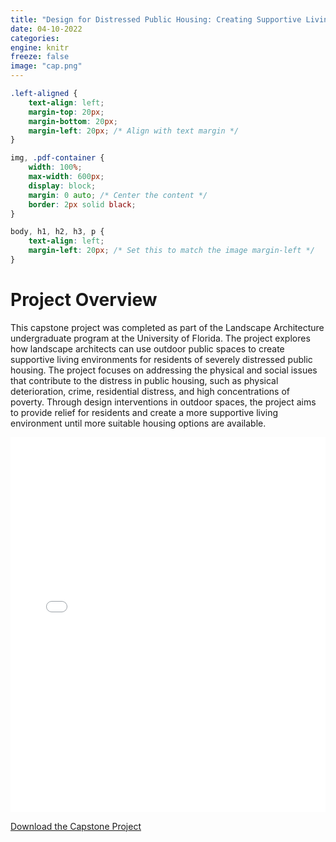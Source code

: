 ```yaml
---
title: "Design for Distressed Public Housing: Creating Supportive Living Environments through Outdoor Public Spaces"
date: 04-10-2022
categories:
engine: knitr
freeze: false
image: "cap.png"
---
```


```css
.left-aligned {
    text-align: left;
    margin-top: 20px;
    margin-bottom: 20px;
    margin-left: 20px; /* Align with text margin */
}

img, .pdf-container {
    width: 100%;
    max-width: 600px;
    display: block;
    margin: 0 auto; /* Center the content */
    border: 2px solid black;
}

body, h1, h2, h3, p {
    text-align: left;
    margin-left: 20px; /* Set this to match the image margin-left */
}
```

# Project Overview

This capstone project was completed as part of the Landscape Architecture undergraduate program at the University of Florida. The project explores how landscape architects can use outdoor public spaces to create supportive living environments for residents of severely distressed public housing. The project focuses on addressing the physical and social issues that contribute to the distress in public housing, such as physical deterioration, crime, residential distress, and high concentrations of poverty. Through design interventions in outdoor spaces, the project aims to provide relief for residents and create a more supportive living environment until more suitable housing options are available.

```{=html}
<div class="left-aligned">
    <embed src="capstone.pdf" type="application/pdf" width="100%" height="600px" />
    <p><a href="capstone.pdf" target="_blank">Download the Capstone Project</a></p>
</div>
```